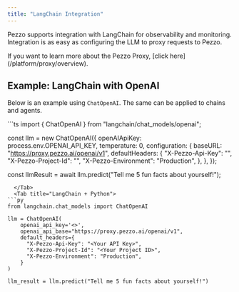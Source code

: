 ```yaml
---
title: "LangChain Integration"
---
```

Pezzo supports integration with LangChain for observability and monitoring. Integration is as easy as configuring the LLM to proxy requests to Pezzo.

<Note>
If you want to learn more about the Pezzo Proxy, [click here](/platform/proxy/overview).
</Note>

## Example: LangChain with OpenAI

Below is an example using `ChatOpenAI`. The same can be applied to chains and agents.

<Tabs>
  <Tab title="LangChain + Node.js">
```ts
import { ChatOpenAI } from "langchain/chat_models/openai";

const llm = new ChatOpenAI({
  openAIApiKey: process.env.OPENAI_API_KEY,
  temperature: 0,
  configuration: {
    baseURL: "https://proxy.pezzo.ai/openai/v1",
    defaultHeaders: {
      "X-Pezzo-Api-Key": "<Your API Key>",
      "X-Pezzo-Project-Id": "<Your Project ID>",
      "X-Pezzo-Environment": "Production",
    },
  },
});

const llmResult = await llm.predict("Tell me 5 fun facts about yourself!");
```
  </Tab>
  <Tab title="LangChain + Python">
```py
from langchain.chat_models import ChatOpenAI

llm = ChatOpenAI(
    openai_api_key='<>',
    openai_api_base="https://proxy.pezzo.ai/openai/v1",
    default_headers={
      "X-Pezzo-Api-Key": "<Your API Key>",
      "X-Pezzo-Project-Id": "<Your Project ID>",
      "X-Pezzo-Environment": "Production",
    }
)

llm_result = llm.predict("Tell me 5 fun facts about yourself!")
```
  </Tab>
</Tabs>